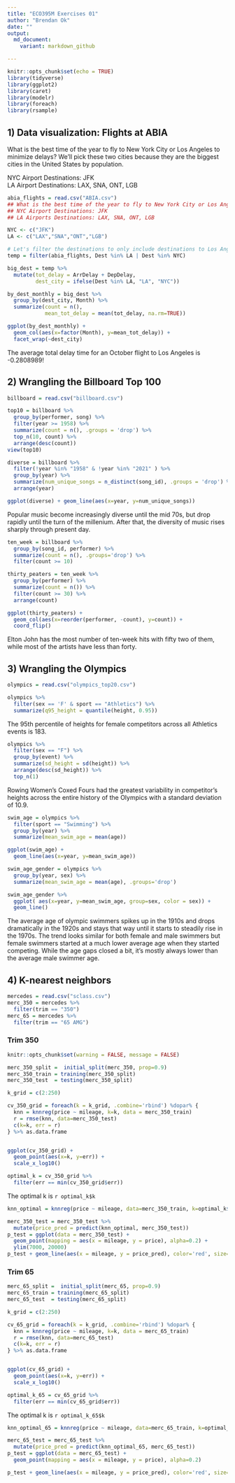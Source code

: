 ```yaml
---
title: "ECO395M Exercises 01"
author: "Brendan Ok"
date: ""
output:
  md_document:
    variant: markdown_github

---
```


```r
knitr::opts_chunk$set(echo = TRUE)
library(tidyverse)
library(ggplot2)
library(caret)
library(modelr)
library(foreach)
library(rsample)
```

## 1) Data visualization: Flights at ABIA

What is the best time of the year to fly to New York City or Los Angeles to minimize delays? We'll pick these two cities because they are the biggest cities in the United States by population.


NYC Airport Destinations: JFK  
LA Airport Destinations: LAX, SNA, ONT, LGB

```r
abia_flights = read.csv("ABIA.csv")
## What is the best time of the year to fly to New York City or Los Angeles to minimize delays?
## NYC Airport Destinations: JFK
## LA Airports Destinations: LAX, SNA, ONT, LGB

NYC <- c("JFK")
LA <- c("LAX","SNA","ONT","LGB")

# Let's filter the destinations to only include destinations to Los Angles or New York City
temp = filter(abia_flights, Dest %in% LA | Dest %in% NYC)

big_dest = temp %>% 
  mutate(tot_delay = ArrDelay + DepDelay,
         dest_city = ifelse(Dest %in% LA, "LA", "NYC"))

by_dest_monthly = big_dest %>% 
  group_by(dest_city, Month) %>%
  summarize(count = n(), 
            mean_tot_delay = mean(tot_delay, na.rm=TRUE))

ggplot(by_dest_monthly) + 
  geom_col(aes(x=factor(Month), y=mean_tot_delay)) + 
  facet_wrap(~dest_city)

```

The average total delay time for an October flight to Los Angeles is -0.2808989!


## 2) Wrangling the Billboard Top 100

```r

billboard = read.csv("billboard.csv")

top10 = billboard %>% 
  group_by(performer, song) %>% 
  filter(year >= 1958) %>%
  summarize(count = n(), .groups = 'drop') %>%
  top_n(10, count) %>%
  arrange(desc(count)) 
view(top10)

diverse = billboard %>%
  filter(!year %in% "1958" & !year %in% "2021" ) %>%
  group_by(year) %>%
  summarize(num_unique_songs = n_distinct(song_id), .groups = 'drop') %>%
  arrange(year)

ggplot(diverse) + geom_line(aes(x=year, y=num_unique_songs))

```

Popular music become increasingly diverse until the mid 70s, but drop rapidly until the turn of the millenium. After that, the diversity of music rises sharply through present day.  
  
  


```r

ten_week = billboard %>%
  group_by(song_id, performer) %>%
  summarize(count = n(), .groups='drop') %>%
  filter(count >= 10)

thirty_peaters = ten_week %>%
  group_by(performer) %>%
  summarize(count = n()) %>%
  filter(count >= 30) %>%
  arrange(count)

ggplot(thirty_peaters) + 
  geom_col(aes(x=reorder(performer, -count), y=count)) +
  coord_flip()
```

Elton John has the most number of ten-week hits with fifty two of them, while most of the artists have less than forty.

## 3) Wrangling the Olympics

```r

olympics = read.csv("olympics_top20.csv")

olympics %>%
  filter(sex == 'F' & sport == "Athletics") %>%
  summarize(q95_height = quantile(height, 0.95))
```
The 95th percentile of heights for female competitors across all Athletics events is 183.

```r
olympics %>%
  filter(sex == "F") %>%
  group_by(event) %>%
  summarize(sd_height = sd(height)) %>%
  arrange(desc(sd_height)) %>%
  top_n(1)
```
Rowing Women's Coxed Fours had the greatest variability in competitor's heights across the entire history of the Olympics with a standard deviation of 10.9.


```r

swim_age = olympics %>%
  filter(sport == "Swimming") %>%
  group_by(year) %>%
  summarize(mean_swim_age = mean(age))

ggplot(swim_age) +
  geom_line(aes(x=year, y=mean_swim_age))

swim_age_gender = olympics %>%
  group_by(year, sex) %>%
  summarize(mean_swim_age = mean(age), .groups='drop') 

swim_age_gender %>%
  ggplot( aes(x=year, y=mean_swim_age, group=sex, color = sex)) +
  geom_line()

```

The average age of olympic swimmers spikes up in the 1910s and drops dramatically in the 1920s and stays that way until it starts to steadily rise in the 1970s. The trend looks similar for both female and male swimmers but female swimmers started at a much lower average age when they started competing. While the age gaps closed a bit, it's mostly always lower than the average male swimmer age.


## 4) K-nearest neighbors

```r

mercedes = read.csv("sclass.csv")
merc_350 = mercedes %>%
  filter(trim == "350")
merc_65 = mercedes %>%
  filter(trim == "65 AMG")

```

### Trim 350
```r
knitr::opts_chunk$set(warning = FALSE, message = FALSE) 

merc_350_split =  initial_split(merc_350, prop=0.9)
merc_350_train = training(merc_350_split)
merc_350_test  = testing(merc_350_split)

k_grid = c(2:250)

cv_350_grid = foreach(k = k_grid, .combine='rbind') %dopar% {
  knn = knnreg(price ~ mileage, k=k, data = merc_350_train)
  r = rmse(knn, data=merc_350_test)
  c(k=k, err = r)
} %>% as.data.frame


ggplot(cv_350_grid) + 
  geom_point(aes(x=k, y=err)) + 
  scale_x_log10()

optimal_k = cv_350_grid %>% 
  filter(err == min(cv_350_grid$err))

```

The optimal k is `r optimal_k$k`


```r
knn_optimal = knnreg(price ~ mileage, data=merc_350_train, k=optimal_k$k)

merc_350_test = merc_350_test %>%
  mutate(price_pred = predict(knn_optimal, merc_350_test))
p_test = ggplot(data = merc_350_test) + 
  geom_point(mapping = aes(x = mileage, y = price), alpha=0.2) + 
  ylim(7000, 20000)
p_test + geom_line(aes(x = mileage, y = price_pred), color='red', size=1.5)

```


### Trim 65
```r

merc_65_split =  initial_split(merc_65, prop=0.9)
merc_65_train = training(merc_65_split)
merc_65_test  = testing(merc_65_split)

k_grid = c(2:250)

cv_65_grid = foreach(k = k_grid, .combine='rbind') %dopar% {
  knn = knnreg(price ~ mileage, k=k, data = merc_65_train)
  r = rmse(knn, data=merc_65_test)
  c(k=k, err = r)
} %>% as.data.frame


ggplot(cv_65_grid) + 
  geom_point(aes(x=k, y=err)) + 
  scale_x_log10()

optimal_k_65 = cv_65_grid %>% 
  filter(err == min(cv_65_grid$err))
```

The optimal k is `r optimal_k_65$k`

```r
knn_optimal_65 = knnreg(price ~ mileage, data=merc_65_train, k=optimal_k$k)

merc_65_test = merc_65_test %>%
  mutate(price_pred = predict(knn_optimal_65, merc_65_test))
p_test = ggplot(data = merc_65_test) + 
  geom_point(mapping = aes(x = mileage, y = price), alpha=0.2)

p_test + geom_line(aes(x = mileage, y = price_pred), color='red', size=1.5)

```

